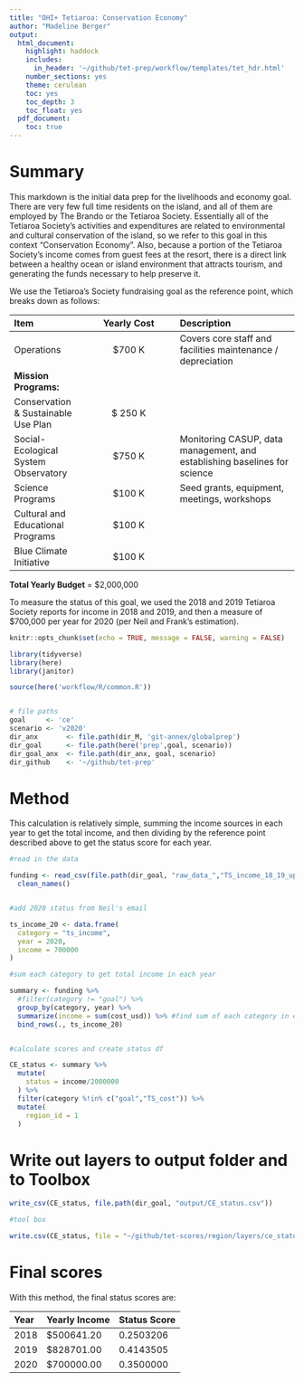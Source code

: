 ```yaml
---
title: "OHI+ Tetiaroa: Conservation Economy"
author: "Madeline Berger"
output:
  html_document:
    highlight: haddock
    includes:
      in_header: '~/github/tet-prep/workflow/templates/tet_hdr.html' 
    number_sections: yes
    theme: cerulean
    toc: yes
    toc_depth: 3
    toc_float: yes
  pdf_document:
    toc: true
---
```

# Summary 

This markdown is the initial data prep for the livelihoods and economy goal. There are very few full time residents on the island, and all of them are employed by The Brando or the Tetiaroa Society. Essentially all of the Tetiaroa Society's activities and expenditures are related to environmental and cultural conservation of the island, so we refer to this goal in this context "Conservation Economy". Also, because a portion of the Tetiaroa Society's income comes from guest fees at the resort, there is a direct link between a healthy ocean or island environment that attracts tourism, and generating the funds necessary to help preserve it. 

We use the Tetiaroa's Society fundraising goal as the reference point, which breaks down as follows:

| Item | Yearly Cost | Description | 
| :------- | :--------: | :------------ |
| Operations | $700 K | Covers core staff and facilities maintenance / depreciation | 
| **Mission Programs:** |       |          |
| Conservation & Sustainable Use Plan | $ 250 K 
| Social-Ecological System Observatory | $750 K | Monitoring CASUP, data management, and establishing baselines for science |
| Science Programs | $100 K | Seed grants, equipment, meetings, workshops |
| Cultural and Educational Programs | $100 K |       |
| Blue Climate Initiative | $100 K |       |

**Total Yearly Budget** = $2,000,000 

To measure the status of this goal, we used the 2018 and 2019 Tetiaroa Society reports for income in 2018 and 2019, and then a measure of $700,000 per year for 2020 (per Neil and Frank's estimation). 

```r
knitr::opts_chunk$set(echo = TRUE, message = FALSE, warning = FALSE)

library(tidyverse)
library(here)
library(janitor)

source(here('workflow/R/common.R'))


# file paths 
goal     <- 'ce'
scenario <- 'v2020'
dir_anx       <- file.path(dir_M, 'git-annex/globalprep') 
dir_goal      <- file.path(here('prep',goal, scenario))
dir_goal_anx  <- file.path(dir_anx, goal, scenario)
dir_github    <- '~/github/tet-prep'

```

# Method

This calculation is relatively simple, summing the income sources in each year to get the total income, and then dividing by the reference point described above to get the status score for each year. 

```r
#read in the data

funding <- read_csv(file.path(dir_goal, "raw_data_","TS_income_18_19_updated.csv")) %>% 
  clean_names()


#add 2020 status from Neil's email

ts_income_20 <- data.frame(
  category = "ts_income",
  year = 2020,
  income = 700000
)

#sum each category to get total income in each year

summary <- funding %>%
  #filter(category != "goal") %>% 
  group_by(category, year) %>%
  summarize(income = sum(cost_usd)) %>% #find sum of each category in each year
  bind_rows(., ts_income_20)


#calculate scores and create status df

CE_status <- summary %>% 
  mutate(
    status = income/2000000
  ) %>% 
  filter(category %!in% c("goal","TS_cost")) %>% 
  mutate(
    region_id = 1
  )
```


# Write out layers to output folder and to Toolbox

```r

write_csv(CE_status, file.path(dir_goal, "output/CE_status.csv"))

#tool box

write.csv(CE_status, file = "~/github/tet-scores/region/layers/ce_status.csv", row.names = FALSE)

```

# Final scores

With this method, the final status scores are: 


| Year | Yearly Income | Status Score |
| :------ | :-------- | :------- | 
| 2018 | $500641.20 | 0.2503206  | 
| 2019 | $828701.00 | 0.4143505  |
| 2020 | $700000.00 | 0.3500000  |

